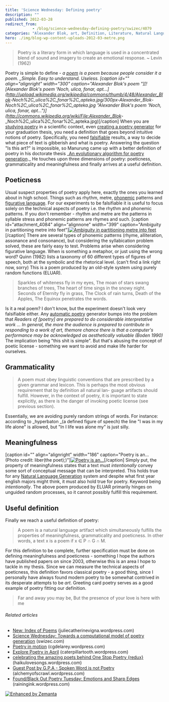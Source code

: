 ```yaml
---
title: 'Science Wednesday: Defining poetry'
description: ""
published: 2012-03-28
redirect_from: 
            - /blog/science-wednesday-defining-poetry/swizec/4079
categories: "Alexander Blok, art, Definition, Literature, Natural Language Generation, Online Writing, Poetry, Uncategorized"
hero: ./img/blog-wp-content-uploads-2012-03-metre.png
---
```


> Poetry is a literary form in which language is used in a concentrated blend of sound and imagery to create an emotional response. ~ Levin (1962)

Poetry is simple to define - _a [poem](http://en.wikipedia.org/wiki/Poetry "Poetry") is a poem because people consider it a poem. \_Simple. Easy to understand. Useless. \[caption id="" align="alignright" width="300" caption="Alexander Blok's poem "]\[![Alexander Blok's poem 'Noch, ulica, fonar, apt...]\(<http://upload.wikimedia.org/wikipedia/commons/thumb/4/48/Alexander_Blok>_-_Noch%2C_ulica%2C_fonar%2C_apteka.jpg/300px-Alexander_Blok_-_Noch%2C_ulica%2C_fonar%2C_apteka.jpg "Alexander Blok's poem 'Noch, ulica, fonar, apt...")](<http://commons.wikipedia.org/wiki/File:Alexander_Blok>_-_Noch%2C_ulica%2C_fonar%2C_apteka.jpg)\[/caption] When you are [studying poetry](http://swizec.com/blog/science-wednesday-towards-a-computational-model-of-poetry-generation/swizec/3855) in a scientific context, even [creating a poetry generator](https://github.com/Swizec/Le-Thesis) for your graduation thesis, you need a definition that goes beyond intuitive notions of poetry. Specifically, you need [falsifiable](http://en.wikipedia.org/wiki/Falsifiability "Falsifiability") results, a way to decide what piece of text is gibberish and what is poetry. Answering the question "Is this art?" is impossible, so Manurung came up with a better definition of poetry in his doctorate thesis _[An evolutionary algorithm for poetry generation](http://academic.research.microsoft.com/Paper/2348039.aspx).\_ He touches upon three dimensions of poetry: poeticness, grammaticality and meaningfulness and finally arrives at a useful definition.

## Poeticness

Usual suspect properties of poetry apply here, exactly the ones you learned about in high school. Things such as rhythm, metre, [phonemic](http://en.wikipedia.org/wiki/Phoneme "Phoneme") patterns and [figurative language](http://en.wikipedia.org/wiki/Literal_and_figurative_language "Literal and figurative language"). For our experiments to be falsifiable it is useful to focus solely on the technical aspects of poetry i.e. the rhythm and phonemic patterns. If you don't remember - rhythm and metre are the patterns in syllable stress and phonemic patterns are rhymes and such. \[caption id="attachment_4084" align="alignnone" width="399" caption="Ambiguity in partitioning metre into feet"][![Ambiguity in partitioning metre into feet](./img/Ambiguity-in-partitioning-metre-into-feetje2529.png "Ambiguity in partitioning metre into feet")](./img/blog-wp-content-uploads-2012-03-metre.png)\[/caption] There are several types of phonemic patterns (rhyme, alliteration, assonance and consonance), but considering the syllabication problem solved, these are fairly easy to test. Problems arise when considering figurative language. When is something a metaphor, or just using the wrong word? Quinn (1982) lists a taxonomy of 60 different types of figures of speech, both at the symbolic and the rhetorical level. (can't find a link right now, sorry) This is a poem produced by an old-style system using purely random functions (ELUAR).

> Sparkles of whiteness fly in my eyes, The moan of stars swang branches of trees, The heart of time sings in the snowy night. Seconds of Eternity fly in grass, The Clock of rain turns, Death of the Apples, The Equinox penetrates the words.

Is it a real poem? I don't know, but the experiment doesn't look very falsifiable either. Any [automatic poetry](http://en.wikipedia.org/wiki/Surrealist_techniques "Surrealist techniques") generator bumps into the problem that _Readers of \[poetry] are prepared to do considerable interpretative work ... In general, the more the audience is prepared to contribute in responding to a work of art, themore chance there is that a computer's performance may be acknowledged as aesthetically valuable (Boden 1990)_ The implication being "this shit is simple". But that's abusing the concept of poetic license - something we want to avoid and make life harder for ourselves.

## Grammaticality

> A poem must obey linguistic conventions that are prescribed by a given grammar and lexicon. This is perhaps the most obvious requirement that by definition all natural lan- guage artifacts should fulfill. However, in the context of poetry, it is important to state explicitly, as there is the danger of invoking poetic license (see previous section).

Essentially, we are avoiding purely random strings of words. For instance: according to _hyperbaton _(a defined figure of speech) the line "I was in my life alone" is allowed, but "In I life was alone my" is just silly.

## Meaningfulness

\[caption id="" align="alignright" width="186" caption="Poetry is an... (Photo credit: liber(the poet);)"][![Poetry is an...](./img/2523-4236215697_595587b794_m.jpg "Poetry is an...")](http://www.flickr.com/photos/22179411@N06/4236215697)\[/caption] Simply put, the property of meaningfulness states that a text must _intentionally_ convey some sort of conceptual message that can be interpreted. This holds true for any [Natural Language Generation](http://en.wikipedia.org/wiki/Natural_language_generation "Natural language generation") system and despite what first year english majors might think, it must also hold true for poetry. Keyword being _intentionally_. The above poem produced by ELUAR primarily hinges on unguided random processes, so it cannot possibly fulfill this requirement.

## Useful definition

Finally we reach a useful definition of poetry:

> A poem is a natural language artifact which simultaneously fulfills the properties of meaningfulness, grammaticality and poeticness. In other words, a text x is a poem if x ∈ P ∩ G ∩ M.

For this definition to be complete, further specification must be done on defining meaningfulness and poeticness - something I hope the authors have published papers on since 2003, otherwise this is an area I hope to tackle in my thesis. Since we can measure the technical aspects of poeticness, this definition favors classical poetry - a good thing, since I personally have always found modern poetry to be somewhat contrived in its desperate attempts to be _art_. Greeting card poetry serves as a good example of poetry fitting our definition.

> Far and away you may be, But the presence of your love is here with me

###### Related articles

-   [New: Index of Poems](http://juliecatherinevigna.wordpress.com/2012/03/25/new-index-of-poems/) (juliecatherinevigna.wordpress.com)
-   [Science Wednesday: Towards a computational model of poetry generation](http://swizec.com/blog/science-wednesday-towards-a-computational-model-of-poetry-generation/swizec/3855) (swizec.com)
-   [Poetry in motion](http://cgdelarey.wordpress.com/2012/03/27/poetry-in-motion/) (cgdelarey.wordpress.com)
-   [Explore Poetry in April](http://caterpillartooth.wordpress.com/2012/03/27/explore-poetry-in-april/) (caterpillartooth.wordpress.com)
-   [celebrating the amazing poets behind One Stop Poetry {redux}](http://haikulovesongs.wordpress.com/2012/03/27/celebrating-the-amazing-poets-behind-one-stop-poetry-redux/) (haikulovesongs.wordpress.com)
-   [Guest Post by G.P.A - Spoken Word is not Poetry](http://alchemyofscrawl.wordpress.com/2012/03/24/guest-post-by-g-p-a-spoken-word-is-not-poetry/) (alchemyofscrawl.wordpress.com)
-   [Found/Black Out Poetry Tuesday: Emotions and Sharp Edges](http://rainingink.wordpress.com/2012/03/27/foundblack-out-poetry-tuesday-2/) (rainingink.wordpress.com)

[![Enhanced by Zemanta](http://img.zemanta.com/zemified_e.png?x-id=d0ed91b7-a024-40cd-a4be-b140b8c40391)](http://www.zemanta.com/ "Enhanced by Zemanta")
